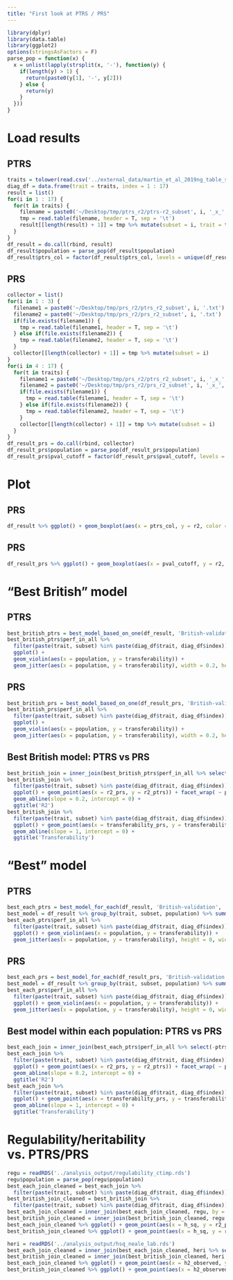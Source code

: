 ```yaml
---
title: "First look at PTRS / PRS"
---
```


```r
library(dplyr)
library(data.table)
library(ggplot2)
options(stringsAsFactors = F)
parse_pop = function(x) {
  x = unlist(lapply(strsplit(x, '-'), function(y) {
    if(length(y) > 1) {
      return(paste0(y[1], '-', y[2]))
    } else {
      return(y)
    }
  }))
}
```

# Load results

## PTRS

```r
traits = tolower(read.csv('../external_data/martin_et_al_2019ng_table_s6.csv')$Trait)
diag_df = data.frame(trait = traits, index = 1 : 17)
result = list()
for(i in 1 : 17) {
  for(t in traits) {
    filename = paste0('~/Desktop/tmp/ptrs_r2/ptrs-r2_subset', i, '_x_', t, '.txt')
    tmp = read.table(filename, header = T, sep = '\t')
    result[[length(result) + 1]] = tmp %>% mutate(subset = i, trait = t)
  }
}
df_result = do.call(rbind, result)
df_result$population = parse_pop(df_result$population)
df_result$ptrs_col = factor(df_result$ptrs_col, levels = unique(df_result$ptrs_col))
```

## PRS 

```r
collector = list()
for(i in 1 : 3) {
  filename1 = paste0('~/Desktop/tmp/prs_r2/ptrs_r2_subset', i, '.txt')
  filename2 = paste0('~/Desktop/tmp/prs_r2/prs_r2_subset', i, '.txt')
  if(file.exists(filename1)) {
    tmp = read.table(filename1, header = T, sep = '\t')
  } else if(file.exists(filename2)) {
    tmp = read.table(filename2, header = T, sep = '\t')
  }
  collector[[length(collector) + 1]] = tmp %>% mutate(subset = i)
}
for(i in 4 : 17) {
  for(t in traits) {
    filename1 = paste0('~/Desktop/tmp/prs_r2/ptrs_r2_subset', i, '_x_', t, '.txt')
    filename2 = paste0('~/Desktop/tmp/prs_r2/prs_r2_subset', i, '_x_', t, '.txt')
    if(file.exists(filename1)) {
      tmp = read.table(filename1, header = T, sep = '\t')
    } else if(file.exists(filename2)) {
      tmp = read.table(filename2, header = T, sep = '\t')
    }
    collector[[length(collector) + 1]] = tmp %>% mutate(subset = i)
  }
}
df_result_prs = do.call(rbind, collector)
df_result_prs$population = parse_pop(df_result_prs$population)
df_result_prs$pval_cutoff = factor(df_result_prs$pval_cutoff, levels = unique(df_result_prs$pval_cutoff))
```


# Plot

## PRS

```r
df_result %>% ggplot() + geom_boxplot(aes(x = ptrs_col, y = r2, color = population)) + facet_wrap(~trait, ncol = 1, scales = 'free_y') + theme(axis.text.x = element_text(angle = 90, hjust = 1, vjust = 0.5)) + ggtitle('PTRS')
```

## PRS

```r
df_result_prs %>% ggplot() + geom_boxplot(aes(x = pval_cutoff, y = r2, color = population)) + facet_wrap(~trait, ncol = 1, scales = 'free_y') + theme(axis.text.x = element_text(angle = 90, hjust = 1, vjust = 0.5)) + ggtitle('PRS')
```


# "Best British" model

## PTRS

```r
best_british_ptrs = best_model_based_on_one(df_result, 'British-validation', 'ptrs_col', 'r2')
best_british_ptrs$perf_in_all %>% 
  filter(paste(trait, subset) %in% paste(diag_df$trait, diag_df$index)) %>% 
  ggplot() + 
  geom_violin(aes(x = population, y = transferability)) +
  geom_jitter(aes(x = population, y = transferability), width = 0.2, height = 0)
```

## PRS

```r
best_british_prs = best_model_based_on_one(df_result_prs, 'British-validation', 'pval_cutoff', 'r2')
best_british_prs$perf_in_all %>% 
  filter(paste(trait, subset) %in% paste(diag_df$trait, diag_df$index)) %>% 
  ggplot() + 
  geom_violin(aes(x = population, y = transferability)) +
  geom_jitter(aes(x = population, y = transferability), width = 0.2, height = 0)
```

## Best British model: PTRS vs PRS

```r
best_british_join = inner_join(best_british_ptrs$perf_in_all %>% select(-ptrs_col), best_british_prs$perf_in_all %>% select(-pval_cutoff), by = c('population', 'trait', 'subset'), suffix = c('_ptrs', '_prs'))
best_british_join %>% 
  filter(paste(trait, subset) %in% paste(diag_df$trait, diag_df$index)) %>% 
  ggplot() + geom_point(aes(x = r2_prs, y = r2_ptrs)) + facet_wrap( ~ population, scales = 'free') +
  geom_abline(slope = 0.2, intercept = 0) +
  ggtitle('R2')
best_british_join %>% 
  filter(paste(trait, subset) %in% paste(diag_df$trait, diag_df$index)) %>% 
  ggplot() + geom_point(aes(x = transferability_prs, y = transferability_ptrs)) + facet_wrap( ~ population, scales = 'free') +
  geom_abline(slope = 1, intercept = 0) +
  ggtitle('Transferability')
```

# "Best" model

## PTRS

```r
best_each_ptrs = best_model_for_each(df_result, 'British-validation', 'ptrs_col', 'r2')
best_model = df_result %>% group_by(trait, subset, population) %>% summarize(best_model = ptrs_col[which.max(r2)])
best_each_ptrs$perf_in_all %>% 
  filter(paste(trait, subset) %in% paste(diag_df$trait, diag_df$index)) %>% 
  ggplot() + geom_violin(aes(x = population, y = transferability)) + 
  geom_jitter(aes(x = population, y = transferability), height = 0, width = 0.2)
```

## PRS

```r
best_each_prs = best_model_for_each(df_result_prs, 'British-validation', 'pval_cutoff', 'r2')
best_model = df_result %>% group_by(trait, subset, population) %>% summarize(best_model = ptrs_col[which.max(r2)])
best_each_prs$perf_in_all %>% 
  filter(paste(trait, subset) %in% paste(diag_df$trait, diag_df$index)) %>% 
  ggplot() + geom_violin(aes(x = population, y = transferability)) + 
  geom_jitter(aes(x = population, y = transferability), height = 0, width = 0.2)
```

## Best model within each population: PTRS vs PRS

```r
best_each_join = inner_join(best_each_ptrs$perf_in_all %>% select(-ptrs_col), best_each_prs$perf_in_all %>% select(-pval_cutoff), by = c('population', 'trait', 'subset'), suffix = c('_ptrs', '_prs'))
best_each_join %>% 
  filter(paste(trait, subset) %in% paste(diag_df$trait, diag_df$index)) %>% 
  ggplot() + geom_point(aes(x = r2_prs, y = r2_ptrs)) + facet_wrap( ~ population, scales = 'free') +
  geom_abline(slope = 0.2, intercept = 0) +
  ggtitle('R2')
best_each_join %>% 
  filter(paste(trait, subset) %in% paste(diag_df$trait, diag_df$index)) %>% 
  ggplot() + geom_point(aes(x = transferability_prs, y = transferability_ptrs)) + facet_wrap( ~ population, scales = 'free') +
  geom_abline(slope = 1, intercept = 0) +
  ggtitle('Transferability')
```

# Regulability/heritability vs. PTRS/PRS

```r
regu = readRDS('../analysis_output/regulability_ctimp.rds')
regu$population = parse_pop(regu$population)
best_each_join_cleaned = best_each_join %>% 
  filter(paste(trait, subset) %in% paste(diag_df$trait, diag_df$index))
best_british_join_cleaned = best_british_join %>% 
  filter(paste(trait, subset) %in% paste(diag_df$trait, diag_df$index))
best_each_join_cleaned = inner_join(best_each_join_cleaned, regu, by = c('trait', 'population'))
best_british_join_cleaned = inner_join(best_british_join_cleaned, regu, by = c('trait', 'population'))
best_each_join_cleaned %>% ggplot() + geom_point(aes(x = h_sq, y = r2_ptrs)) + facet_wrap(~population) + ggtitle('Best model within each population')
best_british_join_cleaned %>% ggplot() + geom_point(aes(x = h_sq, y = r2_ptrs)) + facet_wrap(~population) + ggtitle('Best British model')
```

```r
heri = readRDS('../analysis_output/hsq_neale_lab.rds')
best_each_join_cleaned = inner_join(best_each_join_cleaned, heri %>% select(h2_observed, trait), by = c('trait'))
best_british_join_cleaned = inner_join(best_british_join_cleaned, heri %>% select(h2_observed, trait), by = c('trait'))
best_each_join_cleaned %>% ggplot() + geom_point(aes(x = h2_observed, y = r2_prs)) + facet_wrap(~population) + ggtitle('Best model within each population')
best_british_join_cleaned %>% ggplot() + geom_point(aes(x = h2_observed, y = r2_prs)) + facet_wrap(~population) + ggtitle('Best British model')
```